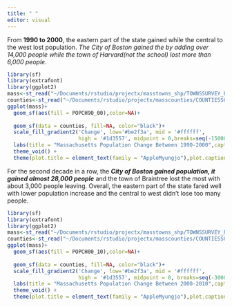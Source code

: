 ```yaml
---
title: " "
editor: visual
---
```


<p>

From **1990 to 2000**, the eastern part of the state gained while the central to the west lost population. *The City of Boston gained the by adding over 14,000 people while the town of Harvard(not the school) lost more than 6,000 people*.

</P>

```r

library(sf)
library(extrafont) 
library(ggplot2)
mass<-st_read("~/Documents/rstudio/projectx/masstowns_shp/TOWNSSURVEY_POLY.shp")
counties<-st_read("~/Documents/rstudio/projectx/masscounties/COUNTIESSURVEY_POLYM.shp")
ggplot(mass)+
  geom_sf(aes(fill = POPCH90_00),color=NA)+
  
  geom_sf(data = counties, fill=NA, color="black")+
  scale_fill_gradient2('Change', low='#be2f3a', mid = '#ffffff', 
                       high = '#1d3557', midpoint = 0,breaks=seq(-15000,15000,5000)) +
  labs(title = "Massachusetts Population Change Between 1990-2000",caption = "sources::MassGIS.gov\njamesstats.github.io/projectx/", subtitle = "Changes by towns")+
  theme_void() +
  theme(plot.title = element_text(family = "AppleMyungjo"),plot.caption = element_text(face = "italic",family = "AppleMyungjo"), plot.subtitle = element_text(family = "AppleMyungjo", size = 12))  

```

<p>For the second decade in a row, the ***City of Boston gained population, it gained almost 28,000 people*** and the town of Braintree lost the most with about 3,000 people leaving. Overall, the eastern part of the state fared well with lower population increase and the central to west didn't lose too many people.</p>

```r
 
library(sf)
library(extrafont) 
library(ggplot2)
mass<-st_read("~/Documents/rstudio/projectx/masstowns_shp/TOWNSSURVEY_POLY.shp")
counties<-st_read("~/Documents/rstudio/projectx/masscounties/COUNTIESSURVEY_POLYM.shp")
ggplot(mass)+
  geom_sf(aes(fill = POPCH00_10),color=NA)+
  
  geom_sf(data = counties, fill=NA, color="black")+
  scale_fill_gradient2('Change', low='#be2f3a', mid = '#ffffff', 
                       high = '#1d3557', midpoint = 0, breaks=seq(-30000,30000,3000)) +
  labs(title = "Massachusetts Population Change Between 2000-2010",caption = "sources::MassGIS.gov\njamesstats.github.io/projectx/", subtitle = "Changes by towns")+
  theme_void() +
  theme(plot.title = element_text(family = "AppleMyungjo"),plot.caption = element_text(face = "italic",family = "AppleMyungjo"), plot.subtitle = element_text(family = "AppleMyungjo", size = 12))   

```

